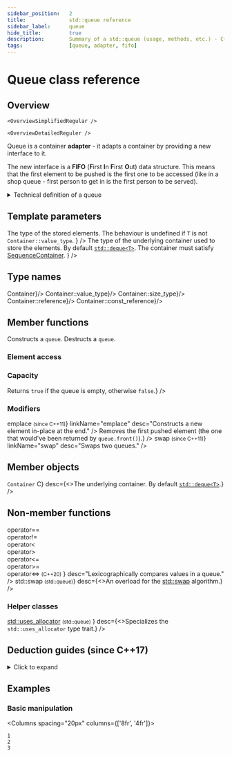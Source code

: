 ```yaml
---
sidebar_position:	2
title:				std::queue reference
sidebar_label:		queue
hide_title:			true
description:		Summary of a std::queue (usage, methods, etc.) - C++ Language
tags:				[queue, adapter, fifo]
---
```



<!------------------ Codes ----------------->

<!-- Further Examples -->

<!-- Overview -->

<!-- Deduction Guides -->

<NotFinished />

# Queue class reference

## Overview

<Tabs>
<TabItem value="simplified" label="Simplified" default>

	<OverviewSimplifiedRegular />

</TabItem>
<TabItem value="detailed" label="Detailed">

	<OverviewDetailedReguler />

</TabItem>
</Tabs>

Queue is a container **adapter** - it adapts a container by providing a new interface to it.

The new interface is a **FIFO** (**F**irst **I**n **F**irst **O**ut) data structure.
This means that the first element to be pushed is the first one to be accessed (like in a shop queue - first person to get in is the first person to be served).

<details>
<summary>Technical definition of a queue</summary>
<div>

The `std::queue` class is a container adapter that gives the programmer the functionality of a queue - specifically, a *FIFO* (first-in, first-out) data structure.

The class template acts as a wrapper to the underlying container - only a specific set of functions is provided.
The queue pushes the elements on the back of the underlying container and pops them from the front.

</div>
</details>

<ClassSummary name="queue" namespaces="std" folder="queue" headerName="queue">

## Template parameters

<SymbolTable noTraits>
	<Symbol
			name="T"
			desc={<>
				The type of the stored elements.
				The behaviour is undefined if <code>T</code> is not <code>Container::value_type</code>.
				</>}
		/>
	<Symbol
			name="Container"
			desc={<>
				The type of the underlying container used to store the elements.
				By default <a href="/docs/containers/arays/vector"><code>std::deque&lt;T&gt;</code></a>.
				The container must satisfy <a href="/docs/named_req/SequenceContainer">SequenceContainer</a>.
				</>}
		/>
</SymbolTable>

## Type names

<SymbolTable>
	<Symbol pub name="container_type"				desc={<code>Container</code>}/>
	<Symbol pub name="value_type" 				desc={<code>Container::value_type</code>}/>
	<Symbol pub name="size_type"			desc={<code>Container::size_type</code>}/>
	<Symbol pub name="reference"				desc={<code>Container::reference</code>}/>
	<Symbol pub name="const_reference"			desc={<code>Container::const_reference</code>}/>
</SymbolTable>

## Member functions

<SymbolTable>
	<Symbol pub autoLink linkName="constructor" name="(constructor)">
		Constructs a <code>queue</code>.
	</Symbol>
	<Symbol pub autoLink linkName="destructors" name="(destructor)">
		Destructs a <code>queue</code>.
	</Symbol>
	<Symbol pub autoLink linkName="operator_assign" name="operator="
			desc="Assigns one queue to another."
		/>
</SymbolTable>

### Element access

<SymbolTable>
	<Symbol pub autoLink name="front"
			desc="Accesses the element at the top (first pushed)."
		/>
	<Symbol pub autoLink name="back"
			desc="Accesses the element at the back (last pushed)."
		/>
</SymbolTable>

### Capacity

<SymbolTable>
	<Symbol pub autoLink name="empty"
			desc={<>Returns <code>true</code> if the queue is empty, otherwise <code>false</code>.</>}
		/>
	<Symbol pub autoLink name="size" desc="Returns the number of elements in the queue." />
</SymbolTable>

### Modifiers

<SymbolTable>
	<Symbol pub autoLink name="push"
			desc="Inserts a new element at the end."
		/>
	<Symbol pub autoLink name={<>emplace <small>(since C++11)</small></>} linkName="emplace"
			desc="Constructs a new element in-place at the end."
		/>
	<Symbol pub autoLink name="pop"
			desc={<>Removes the first pushed element (the one that would've been returned by <code>queue.front()</code>).</>}
		/>
	<Symbol pub autoLink name={<>swap <small>(since C++11)</small></>} linkName="swap"
			desc="Swaps two queues."
		/>
</SymbolTable>

## Member objects

<SymbolTable>
	<Symbol prot name={<><code>Container</code> C</>}
			desc={<>The underlying container. By default <a href="/docs/containers/arrays/deque"><code>std::deque&lt;T&gt;</code></a>.</>}
		/>
</SymbolTable>

## Non-member functions

<SymbolTable noTraits>
	<Symbol name={<>
				operator== <br/>
				operator!= <br/>
				operator&lt; <br/>
				operator&gt; <br/>
				operator&lt;= <br/>
				operator&gt;= <br/>
				operator&lt;=&gt; <small>(C++20)</small>
			</>}
			desc="Lexicographically compares values in a queue."
		/>
	<Symbol name={<>std::swap <small>(std::queue)</small></>}
			desc={<>An overload for the <a href="#">std::swap</a> algorithm.</>}
		/>
</SymbolTable>

### Helper classes

<SymbolTable noTraits>
	<Symbol name={<>
			<a href="#">std::uses_allocator</a> <small>(std::queue)</small>
		</>}
			desc={<>Specializes the <code>std::uses_allocator</code> type trait.</>}
		/>
</SymbolTable>

</ClassSummary>


## Deduction guides (since C++17)
<details>
<summary>Click to expand</summary>
<div>
	<DeductionGuides />
</div>
</details>

## Examples

### Basic manipulation

<Columns spacing="20px" columns={['8fr', '4fr']}>
<div>

<CustomCodeBlock withTitle>
	<FurtherExamplePushPopPrint />
</CustomCodeBlock>

</div>
<div>

```plaintext title="Result"
1
2
3
```

</div>
</Columns>
